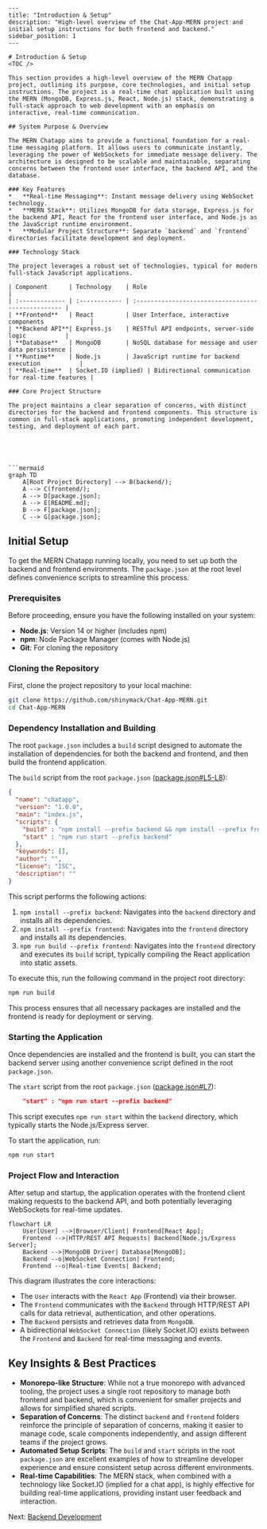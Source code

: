 ```mdx
---
title: "Introduction & Setup"
description: "High-level overview of the Chat-App-MERN project and initial setup instructions for both frontend and backend."
sidebar_position: 1
---

# Introduction & Setup
<TOC />

This section provides a high-level overview of the MERN Chatapp project, outlining its purpose, core technologies, and initial setup instructions. The project is a real-time chat application built using the MERN (MongoDB, Express.js, React, Node.js) stack, demonstrating a full-stack approach to web development with an emphasis on interactive, real-time communication.

## System Purpose & Overview

The MERN Chatapp aims to provide a functional foundation for a real-time messaging platform. It allows users to communicate instantly, leveraging the power of WebSockets for immediate message delivery. The architecture is designed to be scalable and maintainable, separating concerns between the frontend user interface, the backend API, and the database.

### Key Features
*   **Real-time Messaging**: Instant message delivery using WebSocket technology.
*   **MERN Stack**: Utilizes MongoDB for data storage, Express.js for the backend API, React for the frontend user interface, and Node.js as the JavaScript runtime environment.
*   **Modular Project Structure**: Separate `backend` and `frontend` directories facilitate development and deployment.

### Technology Stack

The project leverages a robust set of technologies, typical for modern full-stack JavaScript applications.

| Component      | Technology    | Role                                               |
| :------------- | :------------ | :------------------------------------------------- |
| **Frontend**   | React         | User Interface, interactive components             |
| **Backend API**| Express.js    | RESTful API endpoints, server-side logic           |
| **Database**   | MongoDB       | NoSQL database for message and user data persistence |
| **Runtime**    | Node.js       | JavaScript runtime for backend execution           |
| **Real-time**  | Socket.IO (implied) | Bidirectional communication for real-time features |

### Core Project Structure

The project maintains a clear separation of concerns, with distinct directories for the backend and frontend components. This structure is common in full-stack applications, promoting independent development, testing, and deployment of each part.





```mermaid
graph TD
    A[Root Project Directory] --> B(backend/);
    A --> C(frontend/);
    A --> D[package.json];
    A --> E[README.md];
    B --> F[package.json];
    C --> G[package.json];
```



## Initial Setup

To get the MERN Chatapp running locally, you need to set up both the backend and frontend environments. The `package.json` at the root level defines convenience scripts to streamline this process.

### Prerequisites

Before proceeding, ensure you have the following installed on your system:

*   **Node.js**: Version 14 or higher (includes npm)
*   **npm**: Node Package Manager (comes with Node.js)
*   **Git**: For cloning the repository

### Cloning the Repository

First, clone the project repository to your local machine:

```bash
git clone https://github.com/shinymack/Chat-App-MERN.git
cd Chat-App-MERN
```

### Dependency Installation and Building

The root `package.json` includes a `build` script designed to automate the installation of dependencies for both the backend and frontend, and then build the frontend application.

The `build` script from the root `package.json` ([package.json#L5-L8](https://github.com/shinymack/Chat-App-MERN/blob/main/package.json#L5-L8)):

```json
{
  "name": "chatapp",
  "version": "1.0.0",
  "main": "index.js",
  "scripts": {
    "build" : "npm install --prefix backend && npm install --prefix frontend && npm run build --prefix frontend",
    "start" : "npm run start --prefix backend"
  },
  "keywords": [],
  "author": "",
  "license": "ISC",
  "description": ""
}
```

This script performs the following actions:
1.  `npm install --prefix backend`: Navigates into the `backend` directory and installs all its dependencies.
2.  `npm install --prefix frontend`: Navigates into the `frontend` directory and installs all its dependencies.
3.  `npm run build --prefix frontend`: Navigates into the `frontend` directory and executes its `build` script, typically compiling the React application into static assets.

To execute this, run the following command in the project root directory:

```bash
npm run build
```

This process ensures that all necessary packages are installed and the frontend is ready for deployment or serving.

### Starting the Application

Once dependencies are installed and the frontend is built, you can start the backend server using another convenience script defined in the root `package.json`.

The `start` script from the root `package.json` ([package.json#L7](https://github.com/shinymack/Chat-App-MERN/blob/main/package.json#L7)):

```json
    "start" : "npm run start --prefix backend"
```

This script executes `npm run start` within the `backend` directory, which typically starts the Node.js/Express server.

To start the application, run:

```bash
npm run start
```

### Project Flow and Interaction

After setup and startup, the application operates with the frontend client making requests to the backend API, and both potentially leveraging WebSockets for real-time updates.





```mermaid
flowchart LR
    User[User] -->|Browser/Client| Frontend[React App];
    Frontend -->|HTTP/REST API Requests| Backend[Node.js/Express Server];
    Backend -->|MongoDB Driver| Database[MongoDB];
    Backend --o|WebSocket Connection| Frontend;
    Frontend --o|Real-time Events| Backend;
```



This diagram illustrates the core interactions:
*   The `User` interacts with the `React App` (Frontend) via their browser.
*   The `Frontend` communicates with the `Backend` through HTTP/REST API calls for data retrieval, authentication, and other operations.
*   The `Backend` persists and retrieves data from `MongoDB`.
*   A bidirectional `WebSocket Connection` (likely Socket.IO) exists between the `Frontend` and `Backend` for real-time messaging and events.

## Key Insights & Best Practices

*   **Monorepo-like Structure**: While not a true monorepo with advanced tooling, the project uses a single root repository to manage both frontend and backend, which is convenient for smaller projects and allows for simplified shared scripts.
*   **Separation of Concerns**: The distinct `backend` and `frontend` folders reinforce the principle of separation of concerns, making it easier to manage code, scale components independently, and assign different teams if the project grows.
*   **Automated Setup Scripts**: The `build` and `start` scripts in the root `package.json` are excellent examples of how to streamline developer experience and ensure consistent setup across different environments.
*   **Real-time Capabilities**: The MERN stack, when combined with a technology like Socket.IO (implied for a chat app), is highly effective for building real-time applications, providing instant user feedback and interaction.

Next: [Backend Development](./2_backend_development.mdx)
```